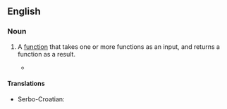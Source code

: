 ==English==
{{wikipedia}}

===Noun===
{{en-noun|head=[[higher-order]] [[function]]}}

# {{lb|en|computer science}} A [[function]] that takes one or more functions as an input, and returns a function as a result.
#* {{quote-book|en|year=2005|author=Mark Jason Dominus|title=Higher-Order Perl: Transforming Programs with Programs|publisher=Elsevier|isbn=9780080478340|page=325|pageurl=https://books.google.com/books?id=4_q8JJWNaTsC&pg=PA325&dq=%22higher-order+function%22&hl=&cd=2&source=gbs_api#v=onepage&q=%22higher-order%20function%22&f=false|text=A '''higher-order function''' is a function that operates on other functions instead of on data values. Some of these take data arguments and manufacture functions to order; others, like the <code>imap()</code> function of Chapter 4, transform one function into another one.}}

====Translations====
{{trans-top|high-order function}}
* Serbo-Croatian: {{t|sh|funkcija višeg reda|f}}
{{trans-mid}}
{{trans-bottom}}